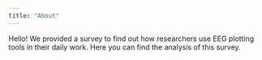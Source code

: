 ```yaml
---
title: "About"
---
```


Hello! We provided a survey to find out how researchers use EEG plotting tools in their daily work. Here you can find the analysis of this survey.
